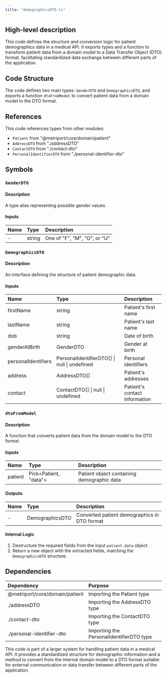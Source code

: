 ```yaml
---
title: "demographicsDTO.ts"
---
```


## High-level description
This code defines the structure and conversion logic for patient demographics data in a medical API. It exports types and a function to transform patient data from a domain model to a Data Transfer Object (DTO) format, facilitating standardized data exchange between different parts of the application.

## Code Structure
The code defines two main types: `GenderDTO` and `DemographicsDTO`, and exports a function `dtoFromModel` to convert patient data from a domain model to the DTO format.

## References
This code references types from other modules:
- `Patient` from "@metriport/core/domain/patient"
- `AddressDTO` from "./addressDTO"
- `ContactDTO` from "./contact-dto"
- `PersonalIdentifierDTO` from "./personal-identifier-dto"

## Symbols

### `GenderDTO`
#### Description
A type alias representing possible gender values.

#### Inputs
| Name | Type | Description |
|:-----|:-----|:------------|
| - | string | One of "F", "M", "O", or "U" |

### `DemographicsDTO`
#### Description
An interface defining the structure of patient demographic data.

#### Inputs
| Name | Type | Description |
|:-----|:-----|:------------|
| firstName | string | Patient's first name |
| lastName | string | Patient's last name |
| dob | string | Date of birth |
| genderAtBirth | GenderDTO | Gender at birth |
| personalIdentifiers | PersonalIdentifierDTO[] \| null \| undefined | Personal identifiers |
| address | AddressDTO[] | Patient's addresses |
| contact | ContactDTO[] \| null \| undefined | Patient's contact information |

### `dtoFromModel`
#### Description
A function that converts patient data from the domain model to the DTO format.

#### Inputs
| Name | Type | Description |
|:-----|:-----|:------------|
| patient | Pick&lt;Patient, "data"&gt; | Patient object containing demographic data |

#### Outputs
| Name | Type | Description |
|:-----|:-----|:------------|
| - | DemographicsDTO | Converted patient demographics in DTO format |

#### Internal Logic
1. Destructure the required fields from the input `patient.data` object.
2. Return a new object with the extracted fields, matching the `DemographicsDTO` structure.

## Dependencies
| Dependency | Purpose |
|:-----------|:--------|
| @metriport/core/domain/patient | Importing the Patient type |
| ./addressDTO | Importing the AddressDTO type |
| ./contact-dto | Importing the ContactDTO type |
| ./personal-identifier-dto | Importing the PersonalIdentifierDTO type |

This code is part of a larger system for handling patient data in a medical API. It provides a standardized structure for demographic information and a method to convert from the internal domain model to a DTO format suitable for external communication or data transfer between different parts of the application.